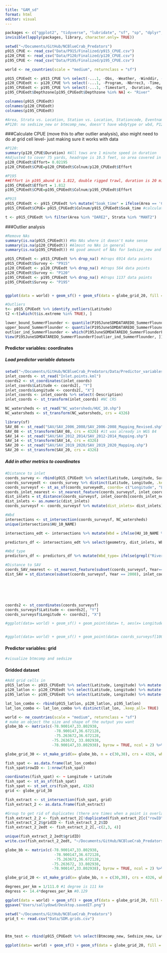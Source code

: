 ```yaml
---
title: "GAM_sd"
format: html
editor: visual
---
```


```r
packages <- c("ggplot2", "tidyverse", "lubridate", "sf", "sp", "dplyr", "rnaturalearth", "readr", "readxl", "spatialEco", "rstatix", "viridis")
invisible(lapply(packages, library, character.only= TRUE))

setwd("~/Documents/GitHub/NCBlueCrab_Predators")
p915_CPUE <- read_csv("Data/P915/Finalized/p915_CPUE.csv")
p120_CPUE <- read_csv("Data/P120/Finalized/p120_CPUE.csv")
p195_CPUE <- read_csv("Data/P195/Finalized/p195_CPUE.csv")

world <- ne_countries(scale = "medium", returnclass = "sf")

p915_CPUEedt <- p915_CPUE %>% select(-...1, -Obs, -Weather, -Winddir, -Windspd, -Sedsize, -Btmcomp, -doy) %>% filter(Speciescommonname %in% c("atlantic croaker", "black drum", "red drum", "southern flounder", "southern kingfish", "striped bass")) %>% filter(Year >= 2008) #added in species of focus for now (still waiting on data) 
p120_CPUEedt <- p120_CPUE %>% select(-...1, -Program, -Nbrrec3, -Time, -Duration) %>% filter(Year >= 2008) #still don't have btmcomp or sedsize 
p195_CPUEedt <- p195_CPUE %>% select(-...1, -Timestart, -Duration, -Depthstart) %>% rename("Ssal" = "Salinitysurface", "Bsal"= "Salinitybottom", "Stemp"= "Tempsurface", "Btemp"= "Tempbottom", "Latitude"= "Latitudestart", "Longitude"= "Longitudestart", "Colnum"= "Numbertotal_new") %>% filter(Year >= 2008)
p195_CPUEedt$Depthzone[p195_CPUEedt$Depthzone %in% NA] <- "River"

colnames(p915_CPUEedt)
colnames(p120_CPUEedt)
colnames(p195_CPUEedt)

#Area, Strata vs. Location, Station vs. Location, Stationcode, Eventname vs. Control1 
#P120: no sedsize_new or btmcomp_new, doesn't have wbdytype or wbd, P120 still has core right now
```

###Calculate CPUE (move this to after outlier analysis), also might need to do at grid cell level- just making sure it works with data

```r
#P120: 
summary(p120_CPUE$Duration) #All tows are 1 minute speed in duration
#Adjusted to cover 75 yards, headrope is 10.5 feet, so area covered in one tow is 0.02195 hectares
p120_CPUEedt$Effort= 0.02195
p120_CPUEedt$CPUE=p120_CPUEedt$Colnum/p120_CPUEedt$Effort

#P195 
##Effort in p195_abund is 1.812, double rigged trawl, duration is 20 mins at a speed of 2.5 knots to cover 87,750 square feet.
p195_CPUEedt$Effort = 1.812
p195_CPUEedt$CPUE=p195_CPUEedt$Colnum/p195_CPUEedt$Effort

#P915
p915_CPUEedt <- p915_CPUEedt %>% mutate("Soak_time" = ifelse(Area == 'CAPEF' & Month  %in% c(04, 05, 06, 07, 08, 09), 240, ifelse(Area == 'NEWR' & Month %in% c(04, 05, 06, 07, 08, 09), 240, 720))) #add in standard soak time, max is 12 hours, soak time 4 hours for CAPEF and NEWR b/w April and September
p915_CPUEedt$CPUE= p915_CPUEedt$Colnum/p915_CPUEedt$Soak_time #calculate CPUE

t <- p915_CPUEedt %>% filter(Area %in% "DARE2", Strata %in% "MANT2")


```

###Outlier analysis

```r
#Remove NAs
summary(is.na(p915_CPUEedt)) #No NAs where it doesn't make sense
summary(is.na(p120_CPUEedt)) #Almost no NAs in general
summary(is.na(p195_CPUEedt)) #A good amount of NAs for Sedsize_new and Btmcomp_new b/c isn't greater than 2008 

p915_CPUEedt <- p915_CPUEedt %>% drop_na() #drops 6914 data points
p915_CPUEedt$Survey <- "P915"
p120_CPUEedt <- p120_CPUEedt %>% drop_na() #drops 564 data points 
p120_CPUEedt$Survey <- "P120"
p195_CPUEedt <- p195_CPUEedt %>% drop_na() #drops 1137 data points 
p195_CPUEedt$Survey <- "P195"


ggplot(data = world) + geom_sf() + geom_sf(data = globe_grid_20, fill = NA) + coord_sf(xlim=c(-85, -70), ylim=c(25,40), expand = TRUE) + theme(panel.background = element_rect(fill = "white", colour = "black")) + geom_point(data = p195_CPUEedt, aes(x = Longitude, y = Latitude), size = .2) + coord_sf(xlim=c(-78, -75), ylim=c(33,37), expand = TRUE)

#Outliers
t<- p915_CPUEedt %>% identify_outliers(Latitude)
t2 <-t[which(t$is.extreme %in% TRUE), ]

lower_bound_SummerFlounder <- quantile(P195JuneSDMDATAREDO_SummerFlounderF$SummerFlounderCount, 0.01)
upper_bound_SummerFlounder <- quantile(P195JuneSDMDATAREDO_SummerFlounderF$SummerFlounderCount, 0.99)
outlier_ind_SummerFlounder <- which(P195JuneSDMDATAREDO_SummerFlounderF$SummerFlounderCount < lower_bound_SummerFlounder | P195JuneSDMDATAREDO_SummerFlounderF$SummerFlounderCount> upper_bound_SummerFlounder)
View(P195JuneSDMDATAREDO_SummerFlounderF[outlier_ind_SummerFlounder, ])

```

#### Predictor variables: coordinates

##### Load predictor variable datasets

```r
setwd("~/Documents/GitHub/NCBlueCrab_Predators/Data/Predictor_variables")
inlet_coords <- st_read("Inlet.points.kml")
coords2 <- st_coordinates(inlet_coords)
inlet_coords$Latitude <- coords2[, "Y"]
inlet_coords$Longitude <- coords2[, "X"]
inlet_coords <- inlet_coords %>% select(-Description)
inlet_coords <- st_transform(inlet_coords) #NC CRS

NC_watersheds <- st_read("NC_watersheds/HUC_10.shp")
NC_watersheds <- st_transform(NC_watersheds, crs = 4326)

library(sf)
SAV_08 <- st_read("SAV/SAV_2006_2008/SAV_2006-2008_Mapping_Revised.shp")
SAV_08 <- st_transform(SAV_08, crs = 4326) #it was already in WGS 84 
SAV_14 <- st_read("SAV/SAV_2012_2014/SAV_2012-2014_Mapping.shp")
SAV_14 <- st_transform(SAV_14, crs = 4326)
SAV_20 <- st_read("SAV/SAV_2019_2020/SAV_2019_2020_Mapping.shp")
SAV_20 <- st_transform(SAV_20, crs = 4326)
```

##### Add in other metrics to coordinates

```r
#Distance to inlet 
coords_survey <- rbind(p915_CPUEedt %>% select(Latitude, Longitude, Survey), p120_CPUEedt %>% select(Latitude, Longitude, Survey), p195_CPUEedt %>% select(Latitude, Longitude, Survey))
coords_surveyedt <- coords_survey %>% distinct(Latitude, Longitude, .keep_all= TRUE) %>% select(-Survey)
coords_surveysf <- st_as_sf(coords_surveyedt, coords= c("Longitude", "Latitude"), crs= 4326)
coords_inlet_nearest <- st_nearest_feature(coords_surveysf, inlet_coords)
dist_inlets = st_distance(coords_surveysf, inlet_coords[coords_inlet_nearest,], by_element=TRUE)
dist_inlets <- as.numeric(dist_inlets)
coords_surveysf <- coords_surveysf %>% mutate(dist_inlets= dist_inlets)

#Wbd 
intersections <- st_intersection(coords_surveysf, NC_watersheds)
unique(intersections$HU_10_NAME)

intersections_edt <- intersections %>% mutate(Wbd = ifelse(HU_10_NAME %in% "Brunswick River-Cape Fear River"|HU_10_NAME %in% "Goshen Swamp"|HU_10_NAME %in% "Liliput Creek-Cape Fear River"|HU_10_NAME %in% "Harrisons Creek-Northeast Cape Fear River", "Cape Fear River", ifelse(HU_10_NAME %in% "South Creek-Pamlico River"|HU_10_NAME %in% "Chocowinity Bay-Pamlico River", "Pamlico River", ifelse(HU_10_NAME %in% "Pantego Creek"|HU_10_NAME %in% "Headwaters Pungo River"| HU_10_NAME %in% "Intracoastal Waterway-Pungo River"| HU_10_NAME %in% "Outlet Pungo River", "Pungo River", ifelse(HU_10_NAME %in% "Pamlico Sound-Ocracoke Inlet"|HU_10_NAME %in% "Pamlico Sound-Hatteras Inlet"| HU_10_NAME %in% "Cape Lookout Shoals-Core Banks"|HU_10_NAME %in% "Neuse River-Pamlico Sound"|HU_10_NAME %in% "Oyster Creek-Jarrett Bay"|HU_10_NAME %in% "Bogue Banks-Shackleford Banks"|HU_10_NAME %in% "Lake Mattamuskeet-Rose Bay"|HU_10_NAME %in% "Jones Bay-Bay River", "Pamlico Sound", ifelse(HU_10_NAME %in% "Headwaters New River"|HU_10_NAME %in% "New River Inlet", "New River", ifelse(HU_10_NAME %in% "Upper Broad Creek-Neuse River"|HU_10_NAME %in% "Cherry Point-Neuse River"|HU_10_NAME %in% "Town of Oriental-Neuse River", "Neuse River", intersections$HU_10_NAME)))))))

predictors_df <- intersections_edt %>% select(geometry, dist_inlets, Wbd, HU_10_NAME)

#Wbd type
predictors_df <- predictors_df %>% mutate(Wbd_type= ifelse(grepl("River", Wbd), "River", ifelse(grepl("Sound", Wbd), "Sound", predictors_df$Wbd))) #this worked! 

#Distance to SAV
coords_SAV_nearest <- st_nearest_feature(subset(coords_surveysf, Year== 2008), inlet_coords)
dist_SAV = st_distance(subset(coords_surveysf, Year == 2008), inlet_coords[coords_inlet_nearest,], by_element=TRUE)






coords2 <- st_coordinates(coords_surveysf)
coords_surveysf$Latitude <- coords2[, "Y"]
coords_surveysf$Longitude <- coords2[, "X"]

#ggplot(data= world) + geom_sf() + geom_point(data= t, aes(x= Longitude, y= Latitude, color= HU_10_NAME)) + coord_sf(xlim=c(-78, -75), ylim=c(33,37), expand = TRUE) + theme(panel.background = element_rect(fill = "white", colour = "black")) + labs(x= "Longitude", y= "Latitude") #it works! just need to do it with less data


#ggplot(data= world) + geom_sf() + geom_point(data= coords_surveysf[100:200,], aes(x= Longitude, y= Latitude, color= dist_inlets)) + geom_point(data= inlet_coords, aes(x= Longitude, y= Latitude)) + coord_sf(xlim=c(-78, -75), ylim=c(33,37), expand = TRUE) + theme(panel.background = element_rect(fill = "white", colour = "black")) + labs(x= "Longitude", y= "Latitude") + scale_color_viridis() #it works! just need to do it with less data 
```

#### Predictor variables: grid

```r
#visualize btmcomp and sedsize
```

#### Gridded dataset

```r
#Add grid cells in 
p915_latlon <- p915_CPUEedt %>% select(Latitude, Longitude) %>% mutate(lat_lon = paste(Latitude, Longitude, sep= "_"))
p120_latlon <- p120_CPUEedt %>% select(Latitude, Longitude) %>% mutate(lat_lon = paste(Latitude, Longitude, sep= "_"))
p195_latlon <- p195_CPUEedt %>% select(Latitude, Longitude) %>% mutate(lat_lon = paste(Latitude, Longitude, sep= "_"))

lat_lon_combo <- rbind(p915_latlon, p120_latlon, p195_latlon)
lat_lon_combo <- lat_lon_combo %>% distinct(lat_lon, .keep_all= TRUE)

world <- ne_countries(scale = "medium", returnclass = "sf")
# make an object the size and shape of the output you want
globe_bb <- matrix(c(-78.900147,33.802938,
                      -78.900147,36.672128,
                      -75.263672,36.672128,
                     -75.263672, 33.802938,
                     -78.900147,33.802938), byrow = TRUE, ncol = 2) %>% list() %>% st_polygon() %>% st_sfc(., crs = 4326)

globe_grid_30 <- st_make_grid(x= globe_bb, n = c(30,30), crs = 4326, what = 'polygons') %>% st_sf('geometry' = ., data.frame('ID' = 1:length(.)))

fish_spat <- as.data.frame(lat_lon_combo)
fish_spat$rowID <- 1:nrow(fish_spat)

coordinates(fish_spat) <- ~ Longitude + Latitude
fish_spat <- st_as_sf(fish_spat)
fish_spat <- st_set_crs(fish_spat, 4326)
grid <- globe_grid_30

fish_extract <- st_intersection(fish_spat, grid)
fish_extract_2 <- as.data.frame(fish_extract)

#Group to get rid of duplicates (there are times when a point is overlapping two grid cells)
fish_extract_2_2 <- fish_extract_2[!duplicated(fish_extract_2[c("rowID")]),] #this should be the same size as fish spat, it is 5 observations less, thinking this is bc a few datapoints might be outside of grid cells, didn't change in size from fish_extract_2
fish_extract_2_2$gridID <- fish_extract_2_2$ID
fish_extract_2_2edt <- fish_extract_2_2[,-c(2,3, 4)]

unique(fish_extract_2_2edt$gridID)
write.csv(fish_extract_2_2edt, "~/Documents/GitHub/NCBlueCrab_Predators/Data/SDM.grids.csv") #updated on 08/01/23
```

```r
globe_bb <- matrix(c(-78.900147,33.802938,
                      -78.900147,36.672128,
                      -75.263672,36.672128,
                     -75.263672, 33.802938,
                     -78.900147,33.802938), byrow = TRUE, ncol = 2) %>% list() %>% st_polygon() %>% st_sfc(., crs = 4326)

globe_grid_20 <- st_make_grid(x= globe_bb, n = c(30,30), crs = 4326, what = 'polygons') %>% st_sf('geometry' = ., data.frame('ID' = 1:length(.))) #0.13 degrees

degrees_per_km = 1/111.0 #1 degree is 111 km 
degress <- 14.4*degrees_per_km #0.129

ggplot(data = world) + geom_sf() + geom_sf(data = globe_grid_20, fill = NA) + coord_sf(xlim=c(-85, -70), ylim=c(25,40), expand = TRUE) + theme(panel.background = element_rect(fill = "white", colour = "black")) + geom_point(data = coords_survey, aes(x = Longitude, y = Latitude, color= Survey), size = .2) + coord_sf(xlim=c(-78, -75), ylim=c(33,37), expand = TRUE)
ggsave("Users/sallydowd/Desktop.savedIT.png")
```

```r
setwd("~/Documents/GitHub/NCBlueCrab_Predators")
grid_t <- read.csv("Data/SDM.grids.csv")



Btm_test <- rbind(p915_CPUEedt %>% select(Btmcomp_new, Sedsize_new, Latitude, Longitude) %>% mutate(Survey= "P915"), p195_CPUEedt %>% select(Btmcomp_new, Sedsize_new, Latitude, Longitude) %>% mutate(Survey= "P195"))

ggplot(data= world) + geom_sf() + geom_sf(data = globe_grid_20, fill = NA) + coord_sf(xlim=c(-78, -75), ylim=c(34,37), expand = TRUE) + theme(panel.background = element_rect(fill = "white", colour = "black")) + geom_point(data = Btm_test, aes(x = Longitude, y = Latitude, colour = Survey), size = .2)
```
